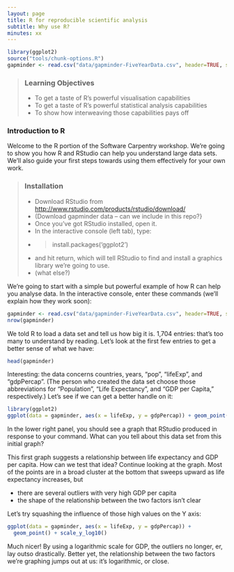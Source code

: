 ```yaml
---
layout: page
title: R for reproducible scientific analysis
subtitle: Why use R?
minutes: xx
---
```


```r
library(ggplot2)
source("tools/chunk-options.R")
gapminder <- read.csv("data/gapminder-FiveYearData.csv", header=TRUE, sep=',')
```

> ### Learning Objectives {.objectives}
>
> * To get a taste of R's powerful visualisation capabilities
> * To get a taste of R's powerful statistical analysis capabilities
> * To show how interweaving those capabilities pays off
>

### Introduction to R

Welcome to the R portion of the Software Carpentry workshop. We're going to show you how R and RStudio can help you understand large data sets. We'll also guide your first steps towards using them effectively for your own work.

> ### Installation
> * Download RStudio from [http://www.rstudio.com/products/rstudio/download/](http://www.rstudio.com/products/rstudio/download/)
> * (Download gapminder data -- can we include in this repo?}
> * Once you've got RStudio installed, open it.
> * In the interactive console (left tab), type:
> * > install.packages('ggplot2')
> * and hit return, which will tell RStudio to find and install a graphics library we're going to use.
> * (what else?)
>

We're going to start with a simple but powerful example of how R can help you analyse data. In the interactive console, enter these commands (we'll explain how they work soon):

```r
gapminder <- read.csv("data/gapminder-FiveYearData.csv", header=TRUE, sep=',')
nrow(gapminder)
```

We told R to load a data set and tell us how big it is. 1,704 entries: that's too many to understand by reading. Let's look at the first few entries to get a better sense of what we have:

```r
head(gapminder)
```

Interesting: the data concerns countries, years, "pop", "lifeExp", and "gdpPercap". (The person who created the data set choose those abbreviations for "Population", "Life Expectancy", and "GDP per Capita," respectively.) Let's see if we can get a better handle on it:

```r
library(ggplot2)
ggplot(data = gapminder, aes(x = lifeExp, y = gdpPercap)) + geom_point()
```

In the lower right panel, you should see a graph that RStudio produced in response to your command. What can you tell about this data set from this initial graph?

This first graph suggests a relationship between life expectancy and GDP per capita. How can we test that idea? Continue looking at the graph. Most of the points are in a broad cluster at the bottom that sweeps upward as life expectancy increases, but

  - there are several outliers with very high GDP per capita
  - the shape of the relationship between the two factors isn't clear

Let's try squashing the influence of those high values on the Y axis:

```r
ggplot(data = gapminder, aes(x = lifeExp, y = gdpPercap)) +
  geom_point() + scale_y_log10()
```

Much nicer! By using a logarithmic scale for GDP, the outliers no longer, er, lay outso drastically. Better yet, the relationship between the two factors we're graphing jumps out at us: it's logarithmic, or close.